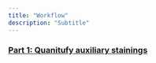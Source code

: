 ```yaml
---
title: "Workflow"
description: "Subtitle"
---
```




### [Part 1: Quanitufy auxiliary stainings](auxiliary/index.qmd)
